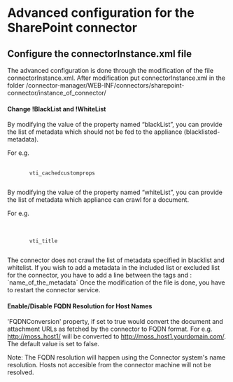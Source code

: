 =Advanced configuration for the SharePoint connector=
== Configure the connectorInstance.xml file ==
 
The advanced configuration is done through the modification of the file connectorInstance.xml. After modification put connectorInstance.xml in the folder /connector-manager/WEB-INF/connectors/sharepoint-connector/instance_of_connector/ 

 
==== Change !BlackList and !WhiteList ====
 
By modifying the value of the property named “blackList”, you can provide the list of metadata which should not be fed to the appliance (blacklisted-metadata).

For e.g. 
<property name="blackList">
	<list>
		<value>vti_cachedcustomprops</value>
	</list>
</property>


By modifying the value of the property named “whiteList”, you can provide the list of metadata which appliance can crawl for a document.

For e.g.     
  <property name="whiteList">
	<list>
		<value>vti_title</value>
	</list>
</property>


The connector does not crawl the list of metadata specified in blacklist and whitelist. 
If you wish to add a metadata in the included list or excluded list for the connector, you have to add a line between the tags and : `name_of_the_metadata` 
Once the modification of the file is done, you have to restart the connector service. 

   
 
==== Enable/Disable FQDN Resolution for Host Names====
 
'FQDNConversion' property, if set to true would convert the document and attachment URLs as fetched by the connector to FQDN format. 
For e.g. [[http://moss_host1/]]  will be converted to [[http://moss_host1.yourdomain.com/]]. 
The default value is set to false.

Note: The FQDN resolution will happen using the Connector system's name resolution. Hosts not accesible from the connector machine will not be resolved.